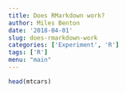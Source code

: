 ```yaml
---
title: Does RMarkdown work?
author: Miles Benton
date: '2018-04-01'
slug: does-rmarkdown-work
categories: ['Experiment', 'R']
tags: ['R']
menu: "main"
---
```


```r
head(mtcars)
```

